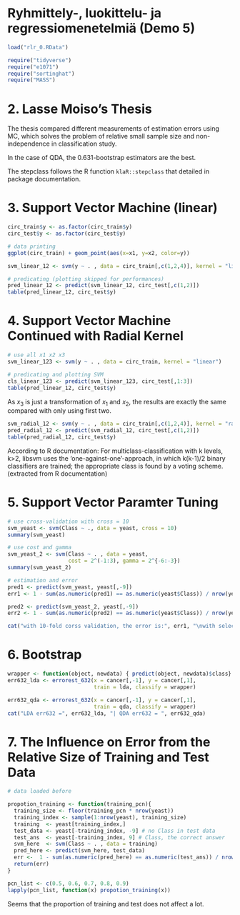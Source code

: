 # Ryhmittely-, luokittelu- ja regressiomenetelmiä (Demo 5)

```r
load("rlr_0.RData")
```

```r
require("tidyverse")
require("e1071")
require("sortinghat")
require("MASS")
```

# 2. Lasse Moiso's Thesis

The thesis compared different measurements of estimation errors using MC, which solves the problem of relative small sample size and non-independence in classification study.

In the case of QDA, the 0.631-bootstrap estimators are the best.

The stepclass follows the R function `klaR::stepclass` that detailed in package documentation.

# 3. Support Vector Machine (linear)

```r
circ_train$y <- as.factor(circ_train$y)
circ_test$y <- as.factor(circ_test$y)

# data printing
ggplot(circ_train) + geom_point(aes(x=x1, y=x2, color=y))

svm_linear_12 <- svm(y ~ . , data = circ_train[,c(1,2,4)], kernel = "linear")

# predicating (plotting skipped for performances)
pred_linear_12 <- predict(svm_linear_12, circ_test[,c(1,2)])
table(pred_linear_12, circ_test$y)
```

# 4. Support Vector Machine Continued with Radial Kernel

```r
# use all x1 x2 x3
svm_linear_123 <- svm(y ~ . , data = circ_train, kernel = "linear")

# predicating and plotting SVM
cls_linear_123 <- predict(svm_linear_123, circ_test[,1:3])
table(pred_linear_12, circ_test$y)
```

As $x_3$ is just a transformation of $x_1$ and $x_2$, the results are exactly the same compared with only using first two.

```r
svm_radial_12 <- svm(y ~ . , data = circ_train[,c(1,2,4)], kernel = "radial")
pred_radial_12 <- predict(svm_radial_12, circ_test[,c(1,2)])
table(pred_radial_12, circ_test$y)

```

According to R documentation: For multiclass-classification with k levels, k>2, libsvm uses the ‘one-against-one’-approach, in which k(k-1)/2 binary classifiers are trained; the appropriate class is found by a voting scheme. (extracted from R documentation)

# 5. Support Vector Paramter Tuning

```r
# use cross-validation with cross = 10
svm_yeast <- svm(Class ~ ., data = yeast, cross = 10)
summary(svm_yeast)

# use cost and gamma
svm_yeast_2 <- svm(Class ~ . , data = yeast, 
                   cost = 2^(-1:3), gamma = 2^{-6:-3})
summary(svm_yeast_2)

# estimation and error
pred1 <- predict(svm_yeast, yeast[,-9])
err1 <- 1 - sum(as.numeric(pred1) == as.numeric(yeast$Class)) / nrow(yeast)

pred2 <- predict(svm_yeast_2, yeast[,-9])
err2 <- 1 - sum(as.numeric(pred2) == as.numeric(yeast$Class)) / nrow(yeast)

cat("with 10-fold corss validation, the error is:", err1, "\nwith selected Gamma and Cost, the error is ", err2)


```

# 6. Bootstrap

```r
wrapper <- function(object, newdata) { predict(object, newdata)$class} 
err632_lda <- errorest_632(x = cancer[,-1], y = cancer[,1],
                           train = lda, classify = wrapper)

err632_qda <- errorest_632(x = cancer[,-1], y = cancer[,1],
                           train = qda, classify = wrapper)
cat("LDA err632 =", err632_lda, "| QDA err632 = ", err632_qda)
```

# 7. The Influence on Error from the Relative Size of Training and Test Data

```r
# data loaded before

propotion_training <- function(training_pcn){
  training_size <- floor(training_pcn * nrow(yeast))
  training_index <- sample(1:nrow(yeast), training_size)
  training  <- yeast[training_index,]
  test_data <- yeast[-training_index, -9] # no Class in test data
  test_ans  <- yeast[-training_index, 9] # Class, the correct answer
  svm_here  <- svm(Class ~ . , data = training)
  pred_here <- predict(svm_here, test_data)
  err <-  1 - sum(as.numeric(pred_here) == as.numeric(test_ans)) / nrow(test_data)
  return(err)
}

pcn_list <- c(0.5, 0.6, 0.7, 0.8, 0.9)
lapply(pcn_list, function(x) propotion_training(x))
```

Seems that the proportion of training and test does not affect a lot.
